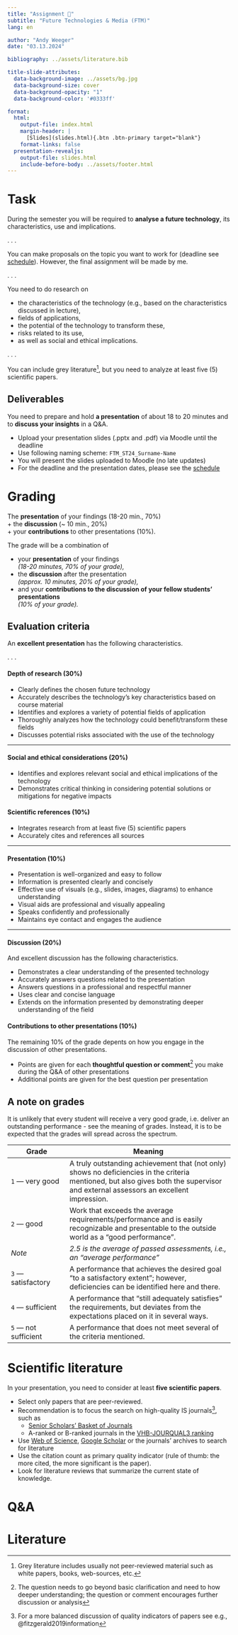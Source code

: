 ```yaml
---
title: "Assignment 📑"  
subtitle: "Future Technologies & Media (FTM)"
lang: en

author: "Andy Weeger"
date: "03.13.2024"

bibliography: ../assets/literature.bib

title-slide-attributes:
  data-background-image: ../assets/bg.jpg
  data-background-size: cover
  data-background-opacity: "1"
  data-background-color: '#0333ff'

format: 
  html:
    output-file: index.html
    margin-header: | 
      [Slides](slides.html){.btn .btn-primary target="blank"}
    format-links: false       
  presentation-revealjs:
    output-file: slides.html
    include-before-body: ../assets/footer.html
---
```



# Task

During the semester you will be required to **analyse a future technology**, its characteristics, use and implications.

. . .

You can make proposals on the topic you want to work for (deadline see [schedule](../admin/#schedule)). However, the final assignment will be made by me.

. . .

You need to do research on

::: incremental
- the characteristics of the technology (e.g., based on the characteristics discussed in lecture), 
- fields of applications,
- the potential of the technology to transform these,
- risks related to its use,
- as well as social and ethical implications.
:::

. . .

You can include grey literature^[Grey literature includes usually not peer-reviewed material such as white papers, books, web-sources, etc.], but you need to analyze at least five (5) scientific papers.


## Deliverables

:::medium
[You need to prepare and hold **a presentation** of about 18 to 20 minutes]{.fragment .fade-in} [and to **discuss your insights** in a Q&A.]{.fragment .fade-in}
:::

::: incremental
- Upload your presentation slides (.pptx and .pdf) via Moodle until the deadline
- Use following naming scheme: `FTM_ST24_Surname-Name`
- You will present the slides uploaded to Moodle (no late updates)
- For the deadline and the presentation dates, please see the [schedule](../admin/#schedule)
:::

# Grading

:::html-hidden
:::medium
[The **presentation** of your findings [(18-20 min., 70%)]{.light-grey}]{.fragment .fade-in}     
[+ the **discussion** [(~ 10 min., 20%)]{.light-grey}]{.fragment .fade-in}     
[+ your **contributions** to other presentations [(10%)]{.light-grey}.]{.fragment .fade-in}
:::
:::


:::notes
The grade will be a combination of

- your **presentation** of your findings     
  *(18-20 minutes, 70% of your grade),*
- the **discussion** after the presentation      
  *(approx. 10 minutes, 20% of your grade),*
- and your **contributions to the discussion of your fellow students' presentations**   
  *(10% of your grade).*
:::

## Evaluation criteria {.srollable}

An **excellent presentation** has the following characteristics.

. . .

#### Depth of research (30%) 

:::incremental
- Clearly defines the chosen future technology
- Accurately describes the technology's key characteristics based on course material
- Identifies and explores a variety of potential fields of application
- Thoroughly analyzes how the technology could benefit/transform these fields
- Discusses potential risks associated with the use of the technology
:::

-----

#### Social and ethical considerations (20%)

:::incremental
- Identifies and explores relevant social and ethical implications of the technology
- Demonstrates critical thinking in considering potential solutions or mitigations for negative impacts
:::

:::fragment

#### Scientific references (10%)

:::incremental
- Integrates research from at least five (5) scientific papers
- Accurately cites and references all sources
:::

:::

-----

#### Presentation (10%)

:::incremental
- Presentation is well-organized and easy to follow
- Information is presented clearly and concisely
- Effective use of visuals (e.g., slides, images, diagrams) to enhance understanding
- Visual aids are professional and visually appealing
- Speaks confidently and professionally
- Maintains eye contact and engages the audience
:::

-----

#### Discussion (20%)

And excellent discussion has the following characteristics.

:::incremental
- Demonstrates a clear understanding of the presented technology
- Accurately answers questions related to the presentation
- Answers questions in a professional and respectful manner
- Uses clear and concise language
- Extends on the information presented by demonstrating deeper understanding of the field
::::


#### Contributions to other presentations (10%) {.fragment}

:::fragment

The remaining 10% of the grade depents on how you engage in the discussion of other presentations.

:::incremental
- Points are given for each **thoughtful question or comment**^[The question needs to go beyond basic clarification and need to how deeper understanding; the question or comment encourages further discussion or analysis] you make during the Q&A of other presentations
- Additional points are given for the best question per presentation
:::

:::

## A note on grades

:::notes
It is unlikely that every student will receive a very good grade, i.e. deliver an outstanding performance - see the meaning of grades.  Instead, it is to be expected that the grades will spread across the spectrum. 
:::

| Grade                    | Meaning
| ------------------------ | -------------------------------------------------------------------- |
| `1` — very   good            | [A   truly outstanding achievement that (not only) shows no deficiencies in the criteria mentioned, but also gives both the supervisor and external assessors an excellent   impression.]{.fragment} |
| `2` — good                   | [Work   that exceeds the average requirements/performance and is easily recognizable   and presentable to the outside world as a “good performance”.]{.fragment}                                              |
| *Note*                   | *2.5   is the average of passed assessments, i.e., an “average   performance”*                                                                                             |
| `3` — satisfactory           | [A   performance that achieves the desired goal "to a satisfactory   extent";       however, deficiencies can be identified here and there. ]{.fragment}                                                      |
| `4` — sufficient             | [A   performance that “still adequately satisfies” the requirements,       but deviates from the expectations placed on it in several ways.  ]{.fragment}                                                     |
| `5` — not   sufficient      | [A   performance that does not meet several of the criteria mentioned.]{.fragment}                                                                                                                                  |
# Scientific literature

In your presentation, you need to consider at least **five scientific papers**.

::: incremental
- Select only papers that are peer-reviewed.
- Recommendation is to focus the search on high-quality IS journals^[For a more balanced discussion of quality indicators of papers see e.g., @fitzgerald2019information], such as
  - [Senior Scholars’ Basket of Journals](https://aisnet.org/page/SeniorScholarListofPremierJournals)
  - A-ranked or B-ranked journals in the [VHB-JOURQUAL3 ranking](https://vhbonline.org/fileadmin/user_upload/JQ3_WI.pdf)
- Use [Web of Science](https://www-webofscience-com.ezproxy.hnu.de/wos/woscc/basic-search), [Google Scholar](http://ezproxy.hnu.de/login?url=https://scholar.google.de) or the journals’ archives to search for literature
- Use the citation count as primary quality indicator (rule of thumb: the more cited, the more significant is the paper).
- Look for literature reviews that summarize the current state of knowledge.
:::

# Q&A {.html-hidden .unlisted .headline-only .vertical-center background-color="#0333ff" background-image="../assets/bg.jpg"}

# Literature
::: {#refs}
:::
